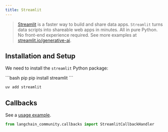 ```yaml
---
title: Streamlit
---
```


>[Streamlit](https://streamlit.io/) is a faster way to build and share data apps.
>`Streamlit` turns data scripts into shareable web apps in minutes. All in pure Python. No front-end experience required.
>See more examples at [streamlit.io/generative-ai](https://streamlit.io/generative-ai).

## Installation and Setup

We need to install the  `streamlit` Python package:

<CodeGroup>
```bash pip
pip install streamlit
```

```bash uv
uv add streamlit
```
</CodeGroup>


## Callbacks

See a [usage example](/oss/python/integrations/callbacks/streamlit).

```python
from langchain_community.callbacks import StreamlitCallbackHandler
```
